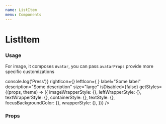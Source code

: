 ```yaml
---
name: ListItem
menu: Components
---
```




# ListItem

### Usage

For image, it composes `Avatar`, you can pass `avatarProps` provide more specific customizations

<Playground>
  <ListItem
    onPress={() => console.log('Press')}
    rightIcon={<Icon color="#7e7e7e" size={24} name="chevron-right" />}
    leftIcon={
      <Avatar size={45} source={{ uri: 'https://picsum.photos/200/200' }} />
    }
    label="Some label"
    description="Some description"
    size="large"
    isDisabled={false}
    getStyles={(props, theme) => ({
      imageWrapperStyle: {},
      leftWrapperStyle: {},
      textWrapperStyle: {},
      containerStyle: {},
      textStyle: {},
      focusBackgroundColor: {},
      wrapperStyle: {},
    })}
  />
</Playground>

### Props

<Props of={ListItem} />
